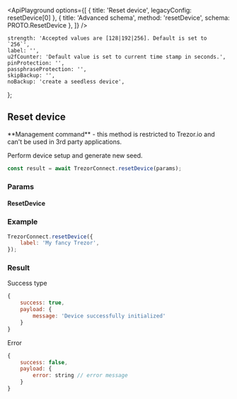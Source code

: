 


<ApiPlayground
    options={[
        { title: 'Reset device', legacyConfig: resetDevice[0] },
        { title: 'Advanced schema', method: 'resetDevice', schema: PROTO.ResetDevice },
    ]}
/>

    strength: 'Accepted values are [128|192|256]. Default is set to `256`',
    label: '',
    u2fCounter: 'Default value is set to current time stamp in seconds.',
    pinProtection: '',
    passphraseProtection: '',
    skipBackup: '',
    noBackup: 'create a seedless device',
};

## Reset device

<Callout type="error" emoji="️🚫">
    **Management command** - this method is restricted to Trezor.io and can't be used in 3rd party
    applications.
</Callout>

Perform device setup and generate new seed.

```javascript
const result = await TrezorConnect.resetDevice(params);
```

### Params

<CommonParamsLink />

#### ResetDevice

<ParamsTable schema={PROTO.ResetDevice} descriptions={paramDescriptions} />

### Example

```javascript
TrezorConnect.resetDevice({
    label: 'My fancy Trezor',
});
```

### Result

Success type

```javascript
{
    success: true,
    payload: {
        message: 'Device successfully initialized'
    }
}
```

Error

```javascript
{
    success: false,
    payload: {
        error: string // error message
    }
}
```
